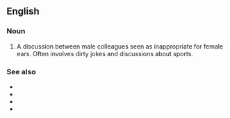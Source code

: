 ==English==

===Noun===
{{en-noun|-}}

# A discussion between male colleagues seen as inappropriate for female ears. Often involves dirty jokes and discussions about sports.

===See also===
* {{l|en|guy talk}}
* {{l|en|girl talk}}
* {{l|en|baby talk}}
* {{l|en|crazy talk}}